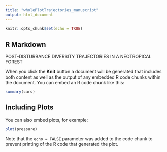```yaml
---
title: "wholePlotTrajectories_manuscript"
output: html_document
---
```


```r
knitr::opts_chunk$set(echo = TRUE)
```

## R Markdown

POST-DISTURBANCE DIVERSITY TRAJECTORIES IN A NEOTROPICAL FOREST

When you click the **Knit** button a document will be generated that includes both content as well as the output of any embedded R code chunks within the document. You can embed an R code chunk like this:

```r
summary(cars)
```

## Including Plots

You can also embed plots, for example:

```r
plot(pressure)
```

Note that the `echo = FALSE` parameter was added to the code chunk to prevent printing of the R code that generated the plot.
